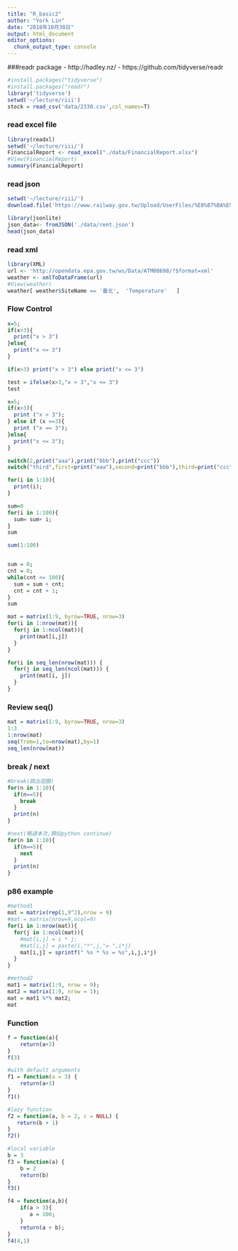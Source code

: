 ```yaml
---
title: "R_basic2"
author: "York Lin"
date: "2018年10月30日"
output: html_document
editor_options: 
  chunk_output_type: console
---
```


###readr package
- http://hadley.nz/
- https://github.com/tidyverse/readr

```R
#install.packages("tidyverse")
#install.packages("readr")
library('tidyverse')
setwd('~/lecture/riii')
stock = read_csv('data/2330.csv',col_names=T)
```

### read excel file
```R
library(readxl)
setwd('~/lecture/riii/')
FinancialReport <- read_excel("./data/FinancialReport.xlsx")
#View(FinancialReport)
summary(FinancialReport)
```

### read json
```R
setwd('~/lecture/riii/')
download.file('https://www.railway.gov.tw/Upload/UserFiles/%E8%87%BA%E9%90%B5%E5%B1%80%E6%88%BF%E5%9C%B0%E7%94%A2%E5%87%BA%E7%A7%9F%E6%83%85%E5%BD%A2.json', destfile = './data/rent.json')

library(jsonlite)
json_data<- fromJSON('./data/rent.json')
head(json_data)
```

### read xml
```R
library(XML)
url <- 'http://opendata.epa.gov.tw/ws/Data/ATM00698/?$format=xml'
weather <- xmlToDataFrame(url)
#View(weather)
weather[ weather$SiteName == '臺北',  'Temperature'   ]
```

### Flow Control
```R
x=5;
if(x>3){
  print("x > 3")
}else{
  print("x <= 3")
}

if(x>3) print("x > 3") else print("x <= 3")

test = ifelse(x>3,"x > 3","x <= 3")
test

x=5;
if(x>3){
  print ("x > 3");
} else if (x ==3){
  print ("x == 3");
}else{
  print("x <= 3");
}

switch(2,print("aaa"),print("bbb"),print("ccc"))
switch("third",first=print("aaa"),second=print("bbb"),third=print("ccc"))

for(i in 1:10){
  print(i);
}

sum=0
for(i in 1:100){
  sum= sum+ i;
}
sum

sum(1:100)


sum = 0;
cnt = 0;
while(cnt <= 100){
  sum = sum + cnt;
  cnt = cnt + 1;
}
sum

mat = matrix(1:9, byrow=TRUE, nrow=3)
for(i in 1:nrow(mat)){
  for(j in 1:ncol(mat)){
    print(mat[i,j])
  }
}

for(i in seq_len(nrow(mat))) {
  for(j in seq_len(ncol(mat))) { 
    print(mat[i, j])
  }
}

```

### Review seq()
```R
mat = matrix(1:9, byrow=TRUE, nrow=3)
1:3
1:nrow(mat)
seq(from=1,to=nrow(mat),by=1)
seq_len(nrow(mat))
```

### break / next
```R
#break(跳出迴圈)
for(n in 1:10){
  if(n==5){
    break
  }
  print(n)
}

#next(略過本次,類似python continue)
for(n in 1:10){
  if(n==5){
    next
  }
  print(n)
}

```


### p86 example
```R
#method1
mat = matrix(rep(1,9^2),nrow = 9)
#mat = matrix(nrow=9,ncol=9)
for(i in 1:nrow(mat)){
  for(j in 1:ncol(mat)){
    #mat[i,j] = i * j;
    #mat[i,j] = paste(i,"*",j,"= ",i*j)
    mat[i,j] = sprintf(" %s * %s = %s",i,j,i*j)
  }
}

#method2
mat1 = matrix(1:9, nrow = 9);
mat2 = matrix(1:9, nrow = 1);
mat = mat1 %*% mat2;
mat
```

### Function
```R
f = function(a){
    return(a+3)
}
f(3)

#with default arguments
f1 = function(a = 3) {
    return(a+3)
}
f1()

#lazy function
f2 = function(a, b = 2, c = NULL) {
   return(b + 1)
}
f2()

#local variable
b = 3
f3 = function(a) {
    b = 2
    return(b)
}
f3()

f4 = function(a,b){
    if(a > 3){
       a = 100;
    }
    return(a + b);
}
f4(4,1)
```
